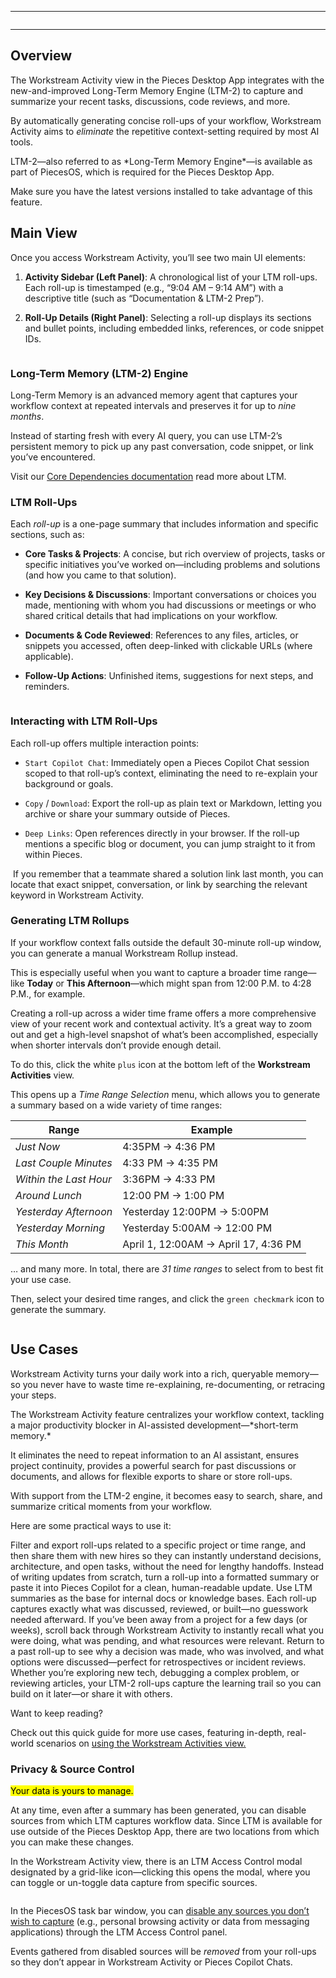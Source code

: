 ***

<Image src="https://storage.googleapis.com/hashnode_product_documentation_assets/desktop_app_assets/pfd_docs_figmas/workstream_activity%20.png" alt="" align="center" fullwidth="true" />

***

## Overview

The Workstream Activity view in the Pieces Desktop App integrates with the new-and-improved Long-Term Memory Engine (LTM-2) to capture and summarize your recent tasks, discussions, code reviews, and more.

By automatically generating concise roll-ups of your workflow, Workstream Activity aims to *eliminate* the repetitive context-setting required by most AI tools.

<Callout type="tip">
  LTM-2—also referred to as *Long-Term Memory Engine*—is available as part of PiecesOS, which is required for the Pieces Desktop App.

  Make sure you have the latest versions installed to take advantage of this feature.
</Callout>

## Main View

Once you access Workstream Activity, you’ll see two main UI elements:

1. **Activity Sidebar (Left Panel)**: A chronological list of your LTM roll-ups. Each roll-up is timestamped (e.g., “9:04 AM – 9:14 AM”) with a descriptive title (such as “Documentation & LTM-2 Prep”).

2. **Roll-Up Details (Right Panel)**: Selecting a roll-up displays its sections and bullet points, including embedded links, references, or code snippet IDs.

<Image src="https://storage.googleapis.com/hashnode_product_documentation_assets/desktop_app_assets/workstream_activity/new_workstream_activity_media/ltm_rollup_demo_screenshot.png" alt="" align="center" fullwidth="true" />

### Long-Term Memory (LTM-2) Engine

Long-Term Memory is an advanced memory agent that captures your workflow context at repeated intervals and preserves it for up to *nine months*.

Instead of starting fresh with every AI query, you can use LTM-2’s persistent memory to pick up any past conversation, code snippet, or link you’ve encountered.

Visit our [Core Dependencies documentation](https://docs.pieces.app/products/core-dependencies) read more about LTM.

### LTM Roll-Ups

Each *roll-up* is a one-page summary that includes information and specific sections, such as:

* **Core Tasks & Projects**: A concise, but rich overview of projects, tasks or specific initiatives you’ve worked on—including problems and solutions (and how you came to that solution).

* **Key Decisions & Discussions**: Important conversations or choices you made, mentioning with whom you had discussions or meetings or who shared critical details that had implications on your workflow.

* **Documents & Code Reviewed**: References to any files, articles, or snippets you accessed, often deep-linked with clickable URLs (where applicable).

* **Follow-Up Actions**: Unfinished items, suggestions for next steps, and reminders.

<Image src="https://storage.googleapis.com/hashnode_product_documentation_assets/desktop_app_assets/workstream_activity/new_workstream_activity_media/gifs/open_all_4_different_rollups.gif" alt="" align="center" fullwidth="true" />

### Interacting with LTM Roll-Ups

Each roll-up offers multiple interaction points:

* `Start Copilot Chat`: Immediately open a Pieces Copilot Chat session scoped to that roll-up’s context, eliminating the need to re-explain your background or goals.

* `Copy` / `Download`: Export the roll-up as plain text or Markdown, letting you archive or share your summary outside of Pieces.

* `Deep Links`: Open references directly in your browser. If the roll-up mentions a specific blog or document, you can jump straight to it from within Pieces.

<Image src="https://storage.googleapis.com/hashnode_product_documentation_assets/desktop_app_assets/workstream_activity/new_workstream_activity_media/gifs/start_chat_from_copilot.gif" alt="" align="center" fullwidth="true" />

<Callout type="tip">
  If you remember that a teammate shared a solution link last month, you can locate that exact snippet, conversation, or link by searching the relevant keyword in Workstream Activity.
</Callout>

### Generating LTM Rollups

If your workflow context falls outside the default 30-minute roll-up window, you can generate a manual Workstream Rollup instead.

This is especially useful when you want to capture a broader time range—like **Today** or **This Afternoon**—which might span from 12:00 P.M. to 4:28 P.M., for example.

Creating a roll-up across a wider time frame offers a more comprehensive view of your recent work and contextual activity. It’s a great way to zoom out and get a high-level snapshot of what’s been accomplished, especially when shorter intervals don’t provide enough detail.

To do this, click the white `plus` icon at the bottom left of the **Workstream Activities** view.

This opens up a *Time Range Selection* menu, which allows you to generate a summary based on a wide variety of time ranges:

| **Range**              | **Example**                          |
| ---------------------- | ------------------------------------ |
| *Just Now*             | 4:35PM → 4:36 PM                     |
| *Last Couple Minutes*  | 4:33 PM → 4:35 PM                    |
| *Within the Last Hour* | 3:36PM → 4:33 PM                     |
| *Around Lunch*         | 12:00 PM → 1:00 PM                   |
| *Yesterday Afternoon*  | Yesterday 12:00PM → 5:00PM           |
| *Yesterday Morning*    | Yesterday 5:00AM → 12:00 PM          |
| *This Month*           | April 1, 12:00AM → April 17, 4:36 PM |

… and many more. In total, there are *31 time ranges* to select from to best fit your use case.

Then, select your desired time ranges, and click the `green checkmark` icon to generate the summary.

<Image src="https://storage.googleapis.com/hashnode_product_documentation_assets/desktop_app_assets/workstream_activity/on_demand_rollup_summary.png" alt="" align="center" fullwidth="false" />

## Use Cases

Workstream Activity turns your daily work into a rich, queryable memory—so you never have to waste time re-explaining, re-documenting, or retracing your steps.

<Card title="Why use the Workstream Activities feature?" image="https://cdn.hashnode.com/res/hashnode/image/upload/v1743105695482/2e6005ea-3c80-4105-a983-7680b3dd380d.png">
  The Workstream Activity feature centralizes your workflow context, tackling a major productivity blocker in AI-assisted development—*short-term memory.*

  It eliminates the need to repeat information to an AI assistant, ensures project continuity, provides a powerful search for past discussions or documents, and allows for flexible exports to share or store roll-ups.
</Card>

With support from the LTM-2 engine, it becomes easy to search, share, and summarize critical moments from your workflow.

Here are some practical ways to use it:

<AccordionGroup>
  <Accordion title="Create Context Packs for Onboarding New Team Members">
    Filter and export roll-ups related to a specific project or time range, and then share them with new hires so they can instantly understand decisions, architecture, and open tasks, without the need for lengthy handoffs.
  </Accordion>

  <Accordion title="Build AI-Ready Summaries for Async Standups and Check-Ins">
    Instead of writing updates from scratch, turn a roll-up into a formatted summary or paste it into Pieces Copilot for a clean, human-readable update.
  </Accordion>

  <Accordion title="Generate Internal Documentation from Real Workflows">
    Use LTM summaries as the base for internal docs or knowledge bases. Each roll-up captures exactly what was discussed, reviewed, or built—no guesswork needed afterward.
  </Accordion>

  <Accordion title="Recover Forgotten Context After a Break">
    If you’ve been away from a project for a few days (or weeks), scroll back through Workstream Activity to instantly recall what you were doing, what was pending, and what resources were relevant.
  </Accordion>

  <Accordion title="Audit Past Decisions and Review Rationale">
    Return to a past roll-up to see why a decision was made, who was involved, and what options were discussed—perfect for retrospectives or incident reviews.
  </Accordion>

  <Accordion title="Track Research and Learning Progress Over Time">
    Whether you’re exploring new tech, debugging a complex problem, or reviewing articles, your LTM-2 roll-ups capture the learning trail so you can build on it later—or share it with others.
  </Accordion>
</AccordionGroup>

Want to keep reading?

Check out this quick guide for more use cases, featuring in-depth, real-world scenarios on [using the Workstream Activities view.](https://docs.pieces.app/products/quick-guides/ltm-prompting/workstream-activity)

### Privacy & Source Control

<mark>Your data is yours to manage.</mark>

At any time, even after a summary has been generated, you can disable sources from which LTM captures workflow data. Since LTM is available for use outside of the Pieces Desktop App, there are two locations from which you can make these changes.

In the Workstream Activity view, there is an LTM Access Control modal designated by a grid-like icon—clicking this opens the modal, where you can toggle or un-toggle data capture from specific sources.

<Image src="https://storage.googleapis.com/hashnode_product_documentation_assets/desktop_app_assets/workstream_activity/new_workstream_activity_media/ltm_pfd_access_control.png" alt="" align="center" fullwidth="true" />

In the PiecesOS task bar window, you can [disable any sources you don’t wish to capture](https://docs.pieces.app/products/core-dependencies/pieces-os/quick-menu#quick-menu-actions) (e.g., personal browsing activity or data from messaging applications) through the LTM Access Control panel.

Events gathered from disabled sources will be *removed* from your roll-ups so they don’t appear in Workstream Activity or Pieces Copilot Chats.
